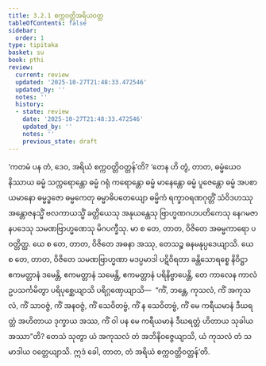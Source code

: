 ```yaml
---
title: 3.2.1 စက္ကဝတ္တိအရိယဝတ္တ
tableOfContents: false
sidebar:
  order: 1
type: tipitaka
basket: su
book: pthi
review:
  current: review
  updated: '2025-10-27T21:48:33.472546'
  updated_by: ''
  notes: ''
  history:
  - state: review
    date: '2025-10-27T21:48:33.472546'
    updated_by: ''
    notes: ''
    previous_state: draft
---
```



<ReviewStatus review={frontmatter.review} showDetails={true} />

<HypothesisAnnotation frontmatter={frontmatter} />

<DynamicBreadcrumb />

<Division number="84" book="pthi" e="ch" v="8" p="50">

<Paragraph number="190" book="pthi">
‘ကတမံ ပန တံ, ဒေဝ, အရိယံ စက္ကဝတ္တိဝတ္တန်’တိ? ‘တေန ဟိ တွံ, တာတ, ဓမ္မံယေဝ နိဿာယ ဓမ္မံ သက္ကရောန္တော ဓမ္မံ ဂရုံ ကရောန္တော ဓမ္မံ မာနေန္တော ဓမ္မံ ပူဇေန္တော ဓမ္မံ အပစာယမာနော ဓမ္မဒ္ဓဇော ဓမ္မကေတု ဓမ္မာဓိပတေယျော ဓမ္မိကံ ရက္ခာဝရဏဂုတ္တိံ သံဝိဒဟဿု အန္တောဇနသ္မိံ ဗလကာယသ္မိံ ခတ္တိယေသု အနုယန္တေသု ဗြာဟ္မဏဂဟပတိကေသု နေဂမဇာနပဒေသု သမဏဗြာဟ္မဏေသု မိဂပက္ခီသု. မာ စ တေ, တာတ, ဝိဇိတေ အဓမ္မကာရော ပဝတ္တိတ္ထ. ယေ စ တေ, တာတ, ဝိဇိတေ အဓနာ အဿု, တေသဉ္စ ဓနမနုပ္ပဒေယျာသိ. ယေ စ တေ, တာတ, ဝိဇိတေ သမဏဗြာဟ္မဏာ မဒပ္ပမာဒါ ပဋိဝိရတာ ခန္တိသောရစ္စေ နိဝိဋ္ဌာ ဧကမတ္တာနံ ဒမေန္တိ, ဧကမတ္တာနံ သမေန္တိ, ဧကမတ္တာနံ ပရိနိဗ္ဗာပေန္တိ, တေ ကာလေန ကာလံ ဥပသင်္ကမိတွာ ပရိပုစ္ဆေယျာသိ ပရိဂ္ဂဏှေယျာသိ—  “ကိံ, ဘန္တေ, ကုသလံ, ကိံ အကုသလံ, ကိံ သာဝဇ္ဇံ, ကိံ အနဝဇ္ဇံ, ကိံ သေဝိတဗ္ဗံ, ကိံ န သေဝိတဗ္ဗံ, ကိံ မေ ကရီယမာနံ ဒီဃရတ္တံ အဟိတာယ ဒုက္ခာယ အဿ, ကိံ ဝါ ပန မေ ကရီယမာနံ ဒီဃရတ္တံ ဟိတာယ သုခါယ အဿာ”တိ? တေသံ သုတွာ ယံ အကုသလံ တံ အဘိနိဝဇ္ဇေယျာသိ, ယံ ကုသလံ တံ သမာဒါယ ဝတ္တေယျာသိ. ဣဒံ ခေါ, တာတ, တံ အရိယံ စက္ကဝတ္တိဝတ္တန်’တိ.
</Paragraph>
</Division>